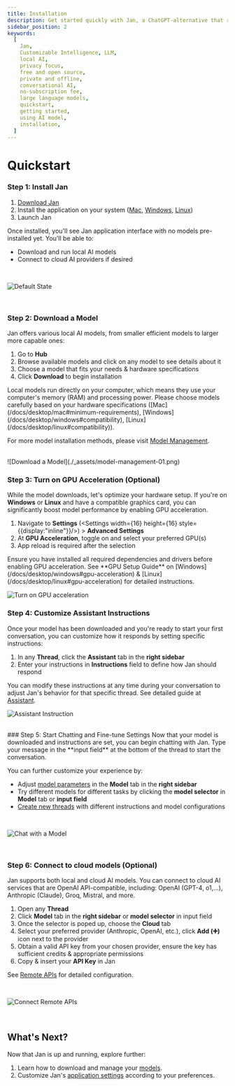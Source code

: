 ```yaml
---
title: Installation
description: Get started quickly with Jan, a ChatGPT-alternative that runs on your own computer, with a local API server. Learn how to install Jan and select an AI model to start chatting.
sidebar_position: 2
keywords:
  [
    Jan,
    Customizable Intelligence, LLM,
    local AI,
    privacy focus,
    free and open source,
    private and offline,
    conversational AI,
    no-subscription fee,
    large language models,
    quickstart,
    getting started,
    using AI model,
    installation,
  ]
---
```




# Quickstart
<Steps>

### Step 1: Install Jan
1. [Download Jan](/download)
2. Install the application on your system ([Mac](/docs/desktop/mac), [Windows](/docs/desktop/windows), [Linux](/docs/desktop/linux))
3. Launch Jan

Once installed, you'll see Jan application interface with no models pre-installed yet. You'll be able to:
- Download and run local AI models 
- Connect to cloud AI providers if desired
<br/>

![Default State](./_assets/quick-start-01.png)

<br/>

### Step 2: Download a Model
Jan offers various local AI models, from smaller efficient models to larger more capable ones:
1. Go to **Hub**
2. Browse available models and click on any model to see details about it
3. Choose a model that fits your needs & hardware specifications
4. Click **Download** to begin installation
<Callout type="info">
Local models run directly on your computer, which means they use your computer's memory (RAM) and processing power. Please choose models carefully based on your hardware specifications ([Mac](/docs/desktop/mac#minimum-requirements), [Windows](/docs/desktop/windows#compatibility), [Linux](/docs/desktop/linux#compatibility)).
</Callout>

For more model installation methods, please visit [Model Management](/docs/models/manage-models).

<br/>
![Download a Model](./_assets/model-management-01.png)
<br/>

### Step 3: Turn on GPU Acceleration (Optional)
While the model downloads, let's optimize your hardware setup. If you're on **Windows** or **Linux** and have a compatible graphics card, you can significantly boost model performance by enabling GPU acceleration.
1. Navigate to **Settings** (<Settings width={16} height={16} style={{display:"inline"}}/>) > **Advanced Settings** 
2. At **GPU Acceleration**, toggle on and select your preferred GPU(s)
3. App reload is required after the selection

<Callout type="info">
Ensure you have installed all required dependencies and drivers before enabling GPU acceleration. See **GPU Setup Guide** on [Windows](/docs/desktop/windows#gpu-acceleration) & [Linux](/docs/desktop/linux#gpu-acceleration) for detailed instructions.
</Callout>
<br/>

![Turn on GPU acceleration](./_assets/trouble-shooting-01.png)

### Step 4: Customize Assistant Instructions
Once your model has been downloaded and you're ready to start your first conversation, you can customize how it responds by setting specific instructions:
1. In any **Thread**, click the **Assistant** tab in the **right sidebar**
2. Enter your instructions in **Instructions** field to define how Jan should respond

You can modify these instructions at any time during your conversation to adjust Jan's behavior for that specific thread. See detailed guide at [Assistant](/docs/assistants).
<br/>

![Assistant Instruction](./_assets/quick-start-02.png)

<br/>
### Step 5: Start Chatting and Fine-tune Settings
Now that your model is downloaded and instructions are set, you can begin chatting with Jan. Type your message in the **input field** at the bottom of the thread to start the conversation.

You can further customize your experience by:
- Adjust [model parameters](/docs/models/model-parameters) in the **Model** tab in the **right sidebar**
- Try different models for different tasks by clicking the **model selector** in **Model** tab or **input field**
- [Create new threads](/docs/threads#creating-new-thread) with different instructions and model configurations



<br/>

![Chat with a Model](./_assets/model-parameters.png)

<br/>


### Step 6: Connect to cloud models (Optional)
Jan supports both local and cloud AI models. You can connect to cloud AI services that are OpenAI API-compatible, including: OpenAI (GPT-4, o1,...), Anthropic (Claude), Groq, Mistral, and more.
1. Open any **Thread**
2. Click **Model** tab in the **right sidebar** or **model selector** in input field
3. Once the selector is poped up, choose the **Cloud** tab
4. Select your preferred provider (Anthropic, OpenAI, etc.), click **Add (➕)** icon next to the provider
5. Obtain a valid API key from your chosen provider, ensure the key has sufficient credits & appropriate permissions
6. Copy & insert your **API Key** in Jan

See [Remote APIs](/docs/remote-models/openai) for detailed configuration.

<br/>

![Connect Remote APIs](./_assets/quick-start-03.png)

<br/>
</Steps>

## What's Next?
Now that Jan is up and running, explore further:
1. Learn how to download and manage your [models](/docs/models).
2. Customize Jan's [application settings](/docs/settings) according to your preferences.